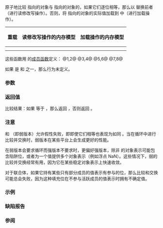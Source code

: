 {{cpp/title|atomic_compare_exchange_weak|atomic_compare_exchange_strong|atomic_compare_exchange_weak_explicit|atomic_compare_exchange_strong_explicit}}
{{cpp/thread/navbar}}
{{dcl begin}}
{{dcl header|atomic}}
{{dcl|num=1|since=c++11|
template&lt; class T &gt;
bool atomic_compare_exchange_weak
    ( std::atomic&lt;T&gt;* obj, typename std::atomic&lt;T&gt;::value_type* expected,
      typename std::atomic&lt;T&gt;::value_type desired ) noexcept;
}}
{{dcl|num=2|since=c++11|
template&lt; class T &gt;
bool atomic_compare_exchange_weak
    ( volatile std::atomic&lt;T&gt;* obj,
      typename std::atomic&lt;T&gt;::value_type* expected,
      typename std::atomic&lt;T&gt;::value_type desired ) noexcept;
}}
{{dcl|num=3|since=c++11|
template&lt; class T &gt;
bool atomic_compare_exchange_strong
    ( std::atomic&lt;T&gt;* obj, typename std::atomic&lt;T&gt;::value_type* expected,
      typename std::atomic&lt;T&gt;::value_type desired ) noexcept;
}}
{{dcl|num=4|since=c++11|
template&lt; class T &gt;
bool atomic_compare_exchange_strong
    ( volatile std::atomic&lt;T&gt;* obj,
      typename std::atomic&lt;T&gt;::value_type* expected, 
      typename std::atomic&lt;T&gt;::value_type desired ) noexcept;
}}
{{dcl|num=5|since=c++11|
template&lt; class T &gt;
bool atomic_compare_exchange_weak_explicit
    ( std::atomic&lt;T&gt;* obj, typename std::atomic&lt;T&gt;::value_type* expected, 
      typename std::atomic&lt;T&gt;::value_type desired,
      std::memory_order success, std::memory_order failure ) noexcept;
}}
{{dcl|num=6|since=c++11|
template&lt; class T &gt;
bool atomic_compare_exchange_weak_explicit
    ( volatile std::atomic&lt;T&gt;* obj,
      typename std::atomic&lt;T&gt;::value_type* expected, 
      typename std::atomic&lt;T&gt;::value_type desired,
      std::memory_order success, std::memory_order failure ) noexcept;
}}
{{dcl|num=7|since=c++11|
template&lt; class T &gt;
bool atomic_compare_exchange_strong_explicit
    ( std::atomic&lt;T&gt;* obj, typename std::atomic&lt;T&gt;::value_type* expected, 
      typename std::atomic&lt;T&gt;::value_type desired,
      std::memory_order success, std::memory_order failure ) noexcept;
}}
{{dcl|num=8|since=c++11|
template&lt; class T &gt;
bool atomic_compare_exchange_strong_explicit
    ( volatile std::atomic&lt;T&gt;* obj,
      typename std::atomic&lt;T&gt;::value_type* expected, 
      typename std::atomic&lt;T&gt;::value_type desired,
      std::memory_order success, std::memory_order failure ) noexcept;
}}
{{dcl end}}

原子地比较 {{c|obj}} 指向的对象与 {{c|expected}} 指向的对象的{{rev inl|until=c++20|[[cpp/language/object|对象表示]]}}{{rev inl|since=c++20|[[cpp/language/object|值表示]]}}，如果它们逐位相等，那么以 {{c|desired}} 替换前者（进行读修改写操作）。否则，将 {{c|obj}} 指向的对象的实际值加载到 {{c|*expected}} 中（进行加载操作）。

{|class="wikitable" style="text-align: center;"
!重载
!读修改写操作的内存模型
!加载操作的内存模型
|-
|{{nbsp}}{{v|1-4}}{{nbsp}}
|{{nbsp}}{{c|std::memory_order_seq_cst}}{{nbsp}}
|{{nbsp}}{{c|std::memory_order_seq_cst}}{{nbsp}}
|-
|{{v|5-8}}
|{{c|success}}
|{{c|failure}}
|}

这些函数用 {{lc|std::atomic}} 的[[cpp/atomic/atomic/compare_exchange|成员函数]]定义：
@1,2@ {{c|obj-&gt;compare_exchange_weak(*expected, desired)}}
@3,4@ {{c|obj-&gt;compare_exchange_strong(*expected, desired)}}
@5,6@ {{c|obj-&gt;compare_exchange_weak(*expected, desired, success, failure)}}
@7,8@ {{c|obj-&gt;compare_exchange_strong(*expected, desired, success, failure)}}

如果 {{c|failure}} {{rev inl|until=c++17|强于 {{c|success}} 或者}}是 {{c|std::memory_order_release}} 和 {{c|std::memory_order_acq_rel}} 之一，那么行为未定义。

===参数===
{{par begin}}
{{par|obj|指向要测试和修改的原子对象的指针}}
{{par|expected|指向期待在原子对象中找到的值的指针}}
{{par|desired|在符合期待时存储到原子对象的值}}
{{par|success|读修改写操作所用的内存同步定序}}
{{par|failure|加载操作所用的内存同步定序}}
{{par end}} 

===返回值===
比较结果：如果 {{c|*obj}} 等于 {{c|*expected}}，那么返回 {{c|true}}，否则返回 {{c|false}}。

===注意===
{{tt|std::atomic_compare_exchange_weak}} 和 {{tt|std::atomic_compare_exchange_weak_explicit}}（即弱版本）允许假性失败，即即使它们相等也表现为如同 {{c|1=*obj != *expected}}。当在循环中进行比较并交换时，弱版本在某些平台上会生成更好的性能。

在弱版本会要求循环而强版本不要求时，更偏好强版本，除非 {{tt|T}} 的对象表示可能包含{{rev inl|until=c++20|填充位、}}陷阱位，或者为一个值提供多个对象表示（例如浮点 NaN）。这些情况下，弱的比较并交换经常有用，因为它在某些稳定对象表示上快速收敛。

对于联合体，如果它持有某些只有部分成员的值表示有参与的位，那么比较和交换可能总会失败，因为这种填充位在不参与活跃成员的值表示时拥有不确定值。

{{rrev|since=c++20|
忽略决不参与对象值表示的填充位。
}}

===示例===
{{example
|比较和交换操作通常用作{{enwiki|Non-blocking algorithm|无锁}}数据结构的基本组成部分。
|code=
#include &lt;atomic&gt;

template&lt;class T&gt;
struct node
{
    T data;
    node* next;
    node(const T&amp; data) : data(data), next(nullptr) {}
};

template&lt;class T&gt;
class stack
{
    std::atomic&lt;node&lt;T&gt;*&gt; head;
public:
    void push(const T&amp; data)
    {
        node&lt;T&gt;* new_node = new node&lt;T&gt;(data);
        
        // 将 head 的当前值放入 new_node-&gt;next
        new_node-&gt;next = head.load(std::memory_order_relaxed);
        
        // 现在令 new_node 为新的 head，
        // 但如果 head 不再存储在 new_node-&gt;next 中
        // （某些其他线程必须已在现在插入节点）
        // 那么将新的 head 放入 new_node-&gt;next 并重试
        while (!std::atomic_compare_exchange_weak_explicit(
                   &amp;head, &amp;new_node-&gt;next, new_node,
                   std::memory_order_release, std::memory_order_relaxed))
            ; // 循环体为空
// 注意：上述循环非线程安全，至少在
// 早于 4.8.3 的 GCC（bug 60272），早于 2014-05-05 的 clang（bug 18899）
// 早于 2014-03-17 的 MSVC（bug 819819）是这样。变通方法见成员函数版本。
    }
};

int main()
{
    stack&lt;int&gt; s;
    s.push(1);
    s.push(2);
    s.push(3);
}
}}

===缺陷报告===
{{dr list begin}}
{{dr list item|std=C++11|paper=P0558R1|before=要求准确类型匹配，因为会从多个参数推导 {{tt|T}}|after=只会从 {{c|obj}} 推导 {{tt|T}}}}
{{dr list end}}

===参阅===
{{dsc begin}}
{{dsc inc|cpp/atomic/atomic/dsc compare_exchange}}
{{dsc inc|cpp/atomic/dsc atomic_exchange}}
{{dsc break}}
{{dsc tfun|cpp/memory/shared_ptr/atomic|notes={{mark life|deprecated=c++20|removed=c++26|br=yes}}|title=std::atomic_compare_exchange_weak{{dsc small|(std::shared_ptr)}}
&lt;br&gt;std::atomic_compare_exchange_strong{{dsc small|(std::shared_ptr)}}|为 {{lc|std::shared_ptr}} 特化原子操作}}
{{dsc see c|c/atomic/atomic_compare_exchange|atomic_compare_exchange|atomic_compare_exchange_explicit}}
{{dsc end}}

{{langlinks|de|en|es|fr|it|ja|pt|ru}}